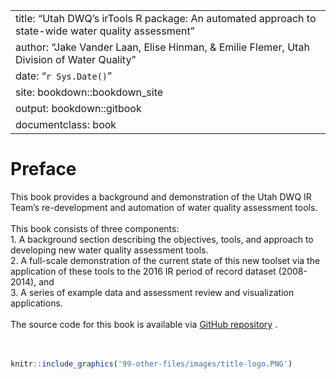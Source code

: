 
---
title: "Utah DWQ's irTools R package: An automated approach to state-wide water quality assessment"
author: "Jake Vander Laan, Elise Hinman, & Emilie Flemer, Utah Division of Water Quality"
date: "`r Sys.Date()`"
site: bookdown::bookdown_site
output: bookdown::gitbook
documentclass: book
---

# Preface {-}
This book provides a background and demonstration of the Utah DWQ IR Team's re-development and automation of water quality assessment tools.  
<br>
This book consists of three components:  
1. A background section describing the objectives, tools, and approach to developing new water quality assessment tools.  
2. A full-scale demonstration of the current state of this new toolset via the application of these tools to the 2016 IR period of record dataset (2008-2014), and   
3. A series of example data and assessment review and visualization applications.  
<br>
The source code for this book is available via [GitHub repository](https://github.com/utah-dwq/irTools-test-16) .  
<br><br>

```r
knitr::include_graphics('99-other-files/images/title-logo.PNG')
```

<br><br><br><br><br>
